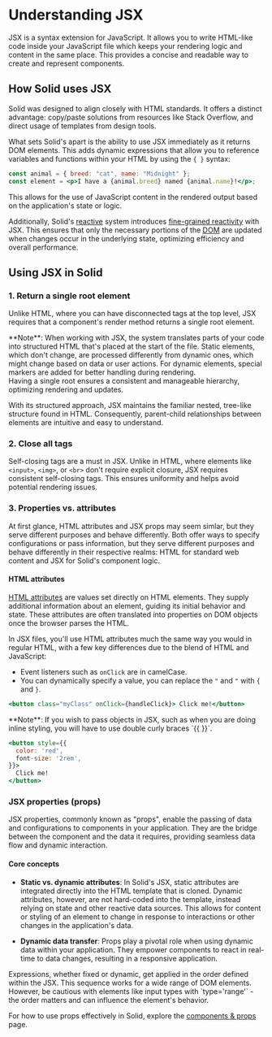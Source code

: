 
# Understanding JSX

JSX is a syntax extension for JavaScript. 
It allows you to write HTML-like code inside your JavaScript file which keeps your rendering logic and content in the same place. 
This provides a concise and readable way to create and represent components.

## How Solid uses JSX

Solid was designed to align closely with HTML standards. 
It offers a distinct advantage: copy/paste solutions from resources like Stack Overflow, and direct usage of templates from design tools.

What sets Solid's apart is the ability to use JSX immediately as it returns DOM elements. 
This adds dynamic expressions that allow you to reference variables and functions within your HTML by using the `{ }` syntax:

```jsx
const animal = { breed: "cat", name: "Midnight" };
const element = <p>I have a {animal.breed} named {animal.name}!</p>;
```

This allows for the use of JavaScript content in the rendered output based on the application's state or logic.

Additionally, Solid's [reactive](/essentials/intro-to-reactivity) system introduces [fine-grained reactivity](/advanced/understanding-fine-grained-reactivity) with JSX.
This ensures that only the necessary portions of the [DOM](https://developer.mozilla.org/en-US/docs/Web/API/Document_Object_Model/Introduction) are updated when changes occur in the underlying state, optimizing efficiency and overall performance.

## Using JSX in Solid

### 1. Return a single root element

Unlike HTML, where you can have disconnected tags at the top level, JSX requires that a component's render method returns a single root element.

<Aside type="advanced">
**Note**: When working with JSX, the system translates parts of your code into structured HTML that's placed at the start of the file.
Static elements, which don't change, are processed differently from dynamic ones, which might change based on data or user actions. 
For dynamic elements, special markers are added for better handling during rendering.
<br/>
Having a single root ensures a consistent and manageable hierarchy, optimizing rendering and updates.
</Aside>

With its structured approach, JSX maintains the familiar nested, tree-like structure found in HTML. 
Consequently, parent-child relationships between elements are intuitive and easy to understand.

### 2. Close all tags

Self-closing tags are a must in JSX. 
Unlike in HTML, where elements like `<input>`, `<img>`, or `<br>` don't require explicit closure, JSX requires consistent self-closing tags. 
This ensures uniformity and helps avoid potential rendering issues.

### 3.  Properties vs. attributes

At first glance, HTML attributes and JSX props may seem simlar, but they serve different purposes and behave differently.
Both offer ways to specify configurations or pass information, but they serve different purposes and behave differently in their respective realms: HTML for standard web content and JSX for Solid's component logic.

#### HTML attributes

[HTML attributes](https://developer.mozilla.org/en-US/docs/Web/HTML/Attributes) are values set directly on HTML elements. 
They supply additional information about an element, guiding its initial behavior and state. 
These attributes are often translated into properties on DOM objects once the browser parses the HTML.

In JSX files, you'll use HTML attributes much the same way you would in regular HTML, with a few key differences due to the blend of HTML and JavaScript:

* Event listeners such as `onClick` are in camelCase.
* You can dynamically specify a value, you can replace the `"` and `"` with `{` and `}`.

```jsx
<button class="myClass" onClick={handleClick}> Click me!</button>
```

<Aside>
  **Note**: If you wish to pass objects in JSX, such as when you are doing inline styling, you will have to use double curly braces `{{ }}`.

  ```jsx
  <button style={{
    color: 'red',
    font-size: '2rem',
  }}>
    Click me!
  </button>
  ```
</Aside>

### JSX properties (props)

JSX properties, commonly known as "props", enable the passing of data and configurations to components in your application.
They are the bridge between the component and the data it requires, providing seamless data flow and dynamic interaction.

#### Core concepts

* **Static vs. dynamic attributes**: 
In Solid's JSX, static attributes are integrated directly into the HTML template that is cloned. 
Dynamic attributes, however, are not hard-coded into the template, instead relying on state and other reactive data sources. 
This allows for content or styling of an element to change in response to interactions or other changes in the application's data.

* **Dynamic data transfer**: 
Props play a pivotal role when using dynamic data within your application. 
They empower components to react in real-time to data changes, resulting in a responsive application.

<Aside>
  Expressions, whether fixed or dynamic, get applied in the order defined within the JSX. 
  This sequence works for a wide range of DOM elements.
  However, be cautious with elements like input types with `type='range'` - the order matters and can influence the element's behavior.
</Aside>

For how to use props effectively in Solid, explore the [components & props](/essentials/components-and-props) page.